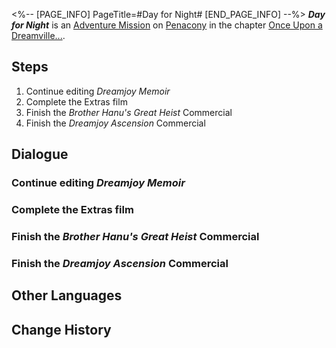 <%-- [PAGE_INFO]
PageTitle=#Day for Night#
[END_PAGE_INFO] --%>
{{Stub|Dialogue.}}
{{Mission Infobox
|id            = 8022102
|title         = 
|image         = <!--Mission Day for Night.png-->
|type          = Adventure
|event_name    = 
|chapter       = Once Upon a Dreamville...
|requirements  = [[Adventure Mission]] ''[[Stopped Clock]]'' completed
|summary       = With your hard effort, the story of ''Clockie: Dreamjoy Memoir'' is approaching its coda. Just one more film to go, and this work to save Clock Studios will be complete...
|characters    = Pisce; Trailblazer
|startLocation = [[Penacony]] - [[Clock Studios Theme Park]]
|world         = Penacony
|area          = Clock Studios Theme Park
|prev          = Stopped Clock
|next          = Clockie on 42nd Street
|rewards       = Stellar Jade*20; Adventure Log*5; Credit*20,000
}}
'''''Day for Night''''' is an [[Adventure Mission]] on [[Penacony]] in the chapter [[Once Upon a Dreamville...]].

==Steps==
# Continue editing ''Dreamjoy Memoir''
# Complete the Extras film
# Finish the ''Brother Hanu's Great Heist'' Commercial
# Finish the ''Dreamjoy Ascension'' Commercial

<!--
==Gameplay Notes==

--><!--
==Trial Character==

-->
==Dialogue==
{{Stub Dialogue}}
===Continue editing ''Dreamjoy Memoir''===
{{Mission Description|type=adventure|location=Clock Studios Theme Park|Thanks to your relationship with the Watchmaker, you have been made a special guest director for Clock Studios and have begun editing the ''Dreamjoy Memoir'' movie...<br />Editing is still going on. Help Clock Studios complete more films!}}
{{Dialogue Start}}
:{{tx}}
{{Dialogue End}}

===Complete the Extras film===
{{Dialogue Start}}
:{{tx}}
{{Dialogue End}}

===Finish the ''Brother Hanu's Great Heist'' Commercial===
{{Dialogue Start}}
:{{tx}}
{{Dialogue End}}

===Finish the ''Dreamjoy Ascension'' Commercial===
{{Dialogue Start}}
:{{tx}}
{{Dialogue End}}

==Other Languages==
{{Other Languages
|en   = Day for Night
|zhs  = 日以作夜
|zht  = 日以作夜
|ja   = 愛を込めて&nbsp;ピノコニーの夜
|ko   = 페나코니의 밤
|es   = El día por la noche
|fr   = La Nuit penaconienne
|ru   = Пенаконианская ночь
|th   = กลางวันกลายเป็นกลางคืน
|vi   = Ngày Rồi Tới Đêm
|de   = Tag für Nacht
|id   = Siang Menjadi Malam
|pt   = O Dia Pela Noite
}}

==Change History==
{{Change History|2.2}}
